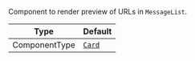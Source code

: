 Component to render preview of URLs in `MessageList`.

| Type          | Default                                                         |
| ------------- | --------------------------------------------------------------- |
| ComponentType | [`Card`](../../../../ui-components/message-components/card.mdx) |
